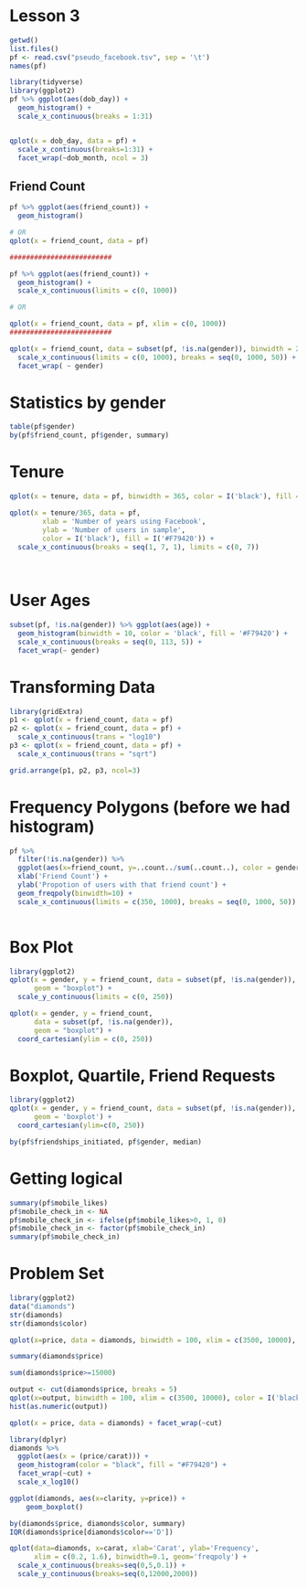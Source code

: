 Lesson 3
==============================================================

```{r}
getwd()
list.files()
pf <- read.csv("pseudo_facebook.tsv", sep = '\t')
names(pf)

library(tidyverse)
library(ggplot2)
pf %>% ggplot(aes(dob_day)) +
  geom_histogram() +
  scale_x_continuous(breaks = 1:31)


qplot(x = dob_day, data = pf) +
  scale_x_continuous(breaks=1:31) +
  facet_wrap(~dob_month, ncol = 3)
```
## Friend Count
```{r}
pf %>% ggplot(aes(friend_count)) +
  geom_histogram()

# OR
qplot(x = friend_count, data = pf) 

#########################

pf %>% ggplot(aes(friend_count)) +
  geom_histogram() +
  scale_x_continuous(limits = c(0, 1000))

# OR

qplot(x = friend_count, data = pf, xlim = c(0, 1000))
#########################

qplot(x = friend_count, data = subset(pf, !is.na(gender)), binwidth = 25) +
  scale_x_continuous(limits = c(0, 1000), breaks = seq(0, 1000, 50)) +
  facet_wrap( ~ gender)


```
# Statistics by gender
```{r}

table(pf$gender)
by(pf$friend_count, pf$gender, summary)

```

# Tenure
```{r}
qplot(x = tenure, data = pf, binwidth = 365, color = I('black'), fill = I('#099DD9'))

qplot(x = tenure/365, data = pf,
        xlab = 'Number of years using Facebook',
        ylab = 'Number of users in sample',
        color = I('black'), fill = I('#F79420')) +
  scale_x_continuous(breaks = seq(1, 7, 1), limits = c(0, 7))
        
  
```
# User Ages
```{r}

subset(pf, !is.na(gender)) %>% ggplot(aes(age)) +
  geom_histogram(binwidth = 10, color = 'black', fill = '#F79420') +
  scale_x_continuous(breaks = seq(0, 113, 5)) +
  facet_wrap(~ gender)

```
# Transforming Data
```{r}
library(gridExtra)
p1 <- qplot(x = friend_count, data = pf)
p2 <- qplot(x = friend_count, data = pf) +
  scale_x_continuous(trans = "log10")
p3 <- qplot(x = friend_count, data = pf) +
  scale_x_continuous(trans = "sqrt")

grid.arrange(p1, p2, p3, ncol=3)
```

# Frequency Polygons (before we had histogram)
```{r}
pf %>% 
  filter(!is.na(gender)) %>%
  ggplot(aes(x=friend_count, y=..count../sum(..count..), color = gender)) +
  xlab('Friend Count') +
  ylab('Propotion of users with that friend count') +
  geom_freqpoly(binwidth=10) +
  scale_x_continuous(limits = c(350, 1000), breaks = seq(0, 1000, 50))
  
```

# Box Plot
```{r}
library(ggplot2)
qplot(x = gender, y = friend_count, data = subset(pf, !is.na(gender)), 
      geom = "boxplot") +
  scale_y_continuous(limits = c(0, 250))

qplot(x = gender, y = friend_count,
      data = subset(pf, !is.na(gender)),
      geom = "boxplot") +
  coord_cartesian(ylim = c(0, 250))
```
# Boxplot, Quartile, Friend Requests
```{r}
library(ggplot2)
qplot(x = gender, y = friend_count, data = subset(pf, !is.na(gender)),
      geom = 'boxplot') + 
  coord_cartesian(ylim=c(0, 250))

by(pf$friendships_initiated, pf$gender, median)
```

# Getting logical
```{r}
summary(pf$mobile_likes)
pf$mobile_check_in <- NA
pf$mobile_check_in <- ifelse(pf$mobile_likes>0, 1, 0)
pf$mobile_check_in <- factor(pf$mobile_check_in)
summary(pf$mobile_check_in)
```

# Problem Set
```{r}
library(ggplot2)
data("diamonds")
str(diamonds)
str(diamonds$color)

qplot(x=price, data = diamonds, binwidth = 100, xlim = c(3500, 10000), color = I('black'), fill = I('#F79420'))

summary(diamonds$price)

sum(diamonds$price>=15000)

output <- cut(diamonds$price, breaks = 5)
qplot(x=output, binwidth = 100, xlim = c(3500, 10000), color = I('black'), fill = I('#F79420'))
hist(as.numeric(output))

qplot(x = price, data = diamonds) + facet_wrap(~cut)

library(dplyr)
diamonds %>%
  ggplot(aes(x = (price/carat))) + 
  geom_histogram(color = "black", fill = "#F79420") + 
  facet_wrap(~cut) + 
  scale_x_log10()

ggplot(diamonds, aes(x=clarity, y=price)) + 
    geom_boxplot()

by(diamonds$price, diamonds$color, summary)
IQR(diamonds$price[diamonds$color=='D'])

qplot(data=diamonds, x=carat, xlab='Carat', ylab='Frequency', 
      xlim = c(0.2, 1.6), binwidth=0.1, geom='freqpoly') +
  scale_x_continuous(breaks=seq(0,5,0.1)) + 
  scale_y_continuous(breaks=seq(0,12000,2000))

```

